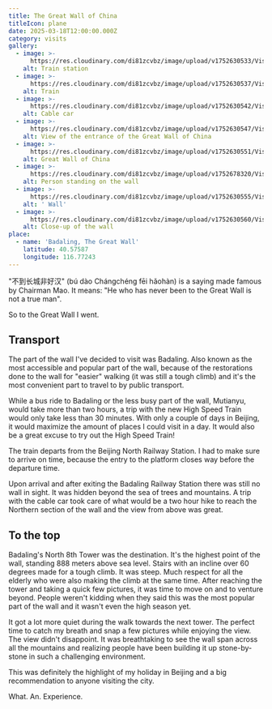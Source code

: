 ```yaml
---
title: The Great Wall of China
titleIcon: plane
date: 2025-03-18T12:00:00.000Z
category: visits
gallery:
  - image: >-
      https://res.cloudinary.com/di81zcvbz/image/upload/v1752630533/Visits/Beijing/IMG_6101_die6tp.jpg
    alt: Train station
  - image: >-
      https://res.cloudinary.com/di81zcvbz/image/upload/v1752630537/Visits/Beijing/IMG_6112_tvqazz.jpg
    alt: Train
  - image: >-
      https://res.cloudinary.com/di81zcvbz/image/upload/v1752630542/Visits/Beijing/IMG_6137_pllhge.jpg
    alt: Cable car
  - image: >-
      https://res.cloudinary.com/di81zcvbz/image/upload/v1752630547/Visits/Beijing/IMG_6144_rqma6x.jpg
    alt: View of the entrance of the Great Wall of China
  - image: >-
      https://res.cloudinary.com/di81zcvbz/image/upload/v1752630551/Visits/Beijing/IMG_6184_goxbgf.jpg
    alt: Great Wall of China
  - image: >-
      https://res.cloudinary.com/di81zcvbz/image/upload/v1752678320/Visits/Beijing/IMG_6190_ivvt0v.jpg
    alt: Person standing on the wall
  - image: >-
      https://res.cloudinary.com/di81zcvbz/image/upload/v1752630555/Visits/Beijing/IMG_6201_atwqji.jpg
    alt: ' Wall'
  - image: >-
      https://res.cloudinary.com/di81zcvbz/image/upload/v1752630560/Visits/Beijing/IMG_6209_fomyjz.jpg
    alt: Close-up of the wall
place:
  - name: 'Badaling, The Great Wall'
    latitude: 40.57587
    longitude: 116.77243
---
```


"不到长城非好汉" (bú dào Chángchéng fēi hǎohàn) is a saying made famous by Chairman Mao. It means: "He who has never been to the Great Wall is not a true man".

So to the Great Wall I went.

## Transport

The part of the wall I've decided to visit was Badaling. Also known as the most accessible and popular part of the wall, because of the restorations done to the wall for "easier" walking (it was still a tough climb) and it's the most convenient part to travel to by public transport.

While a bus ride to Badaling or the less busy part of the wall, Mutianyu, would take more than two hours, a trip with the new High Speed Train would only take less than 30 minutes. With only a couple of days in Beijing, it would maximize the amount of places I could visit in a day. It would also be a great excuse to try out the High Speed Train!

The train departs from the Beijing North Railway Station. I had to make sure to arrive on time, because the entry to the platform closes way before the departure time.

Upon arrival and after exiting the Badaling Railway Station there was still no wall in sight. It was hidden beyond the sea of trees and mountains. A trip with the cable car took care of what would be a two hour hike to reach the Northern section of the wall and the view from above was great.

## To the top

Badaling's North 8th Tower was the destination. It's the highest point of the wall, standing 888 meters above sea level. Stairs with an incline over 60 degrees made for a tough climb. It was steep. Much respect for all the elderly who were also making the climb at the same time. After reaching the tower and taking a quick few pictures, it was time to move on and to venture beyond. People weren't kidding when they said this was the most popular part of the wall and it wasn't even the high season yet.

It got a lot more quiet during the walk towards the next tower. The perfect time to catch my breath and snap a few pictures while enjoying the view. The view didn't disappoint. It was breathtaking to see the wall span across all the mountains and realizing people have been building it up stone-by-stone in such a challenging environment. 

This was definitely the highlight of my holiday in Beijing and a big recommendation to anyone visiting the city. 

What. An. Experience.
